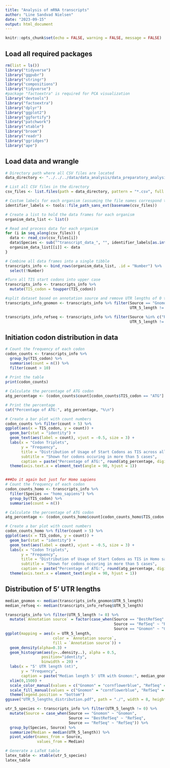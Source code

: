 ```yaml
---
title: "Analysis of mRNA transcripts"
author: "Line Sandvad Nielsen"
date: "2023-09-15"
output: html_document
---
```


```r
knitr::opts_chunk$set(echo = FALSE, warning = FALSE, message = FALSE)
```

## Load all required packages

```r
rm(list = ls())
library("tidyverse")
library("ggpubr")
library("stringr")
library("compositions")
library("tidyverse")
#package "factoextra" is required for PCA visualization
library("devtools")
library("factoextra")
library("dplyr")
library("ggplot2")
library("ggfortify")
library("patchwork")
library("xtable")
library("broom")
library("readr")
library("ggridges")
library("ape")
```


## Load data and wrangle

```r
# Directory path where all CSV files are located
data_directory <- "../../../data/data_analysis/data_preparatory_analysis/transcripts_data/"

# List all CSV files in the directory
csv_files <- list.files(path = data_directory, pattern = "*.csv", full.names = TRUE)

# Custom labels for each organism (assuming the file names correspond to organism names)
identifier_labels <- tools::file_path_sans_ext(basename(csv_files))

# Create a list to hold the data frames for each organism
organism_data_list <- list()

# Read and process data for each organism
for (i in seq_along(csv_files)) {
  data <- read_csv(csv_files[i])
  data$Species <- sub("^transcript_data_", "", identifier_labels[as.integer(i)])
  organism_data_list[[i]] <- data
}

# Combine all data frames into a single tibble
transcripts_info <- bind_rows(organism_data_list, .id = "Number") %>% 
  select(!Number)

#Turn all TIS start codons into upper case
transcripts_info <- transcripts_info %>% 
  mutate(TIS_codon = toupper(TIS_codon))

#split dataset based on annotation source and remove UTR lengths of 0 to reduce noise
transcripts_info_gnomon <- transcripts_info %>% filter(Source == "Gnomon", 
                                                       UTR_5_length != 0)

transcripts_info_refseq <- transcripts_info %>% filter(Source %in% c("RefSeq", "BestRefSeq"), 
                                                       UTR_5_length != 0)

```

## Initiation codon distribution in data


```r
# Count the frequency of each codon
codon_counts <- transcripts_info %>%
  group_by(TIS_codon) %>%
  summarise(count = n()) %>%
  filter(count > 10)
  
# Print the table
print(codon_counts)

# Calculate the percentage of ATG codon
atg_percentage <- (codon_counts$count[codon_counts$TIS_codon == "ATG"] / sum(codon_counts$count)) * 100

# Print the percentage
cat("Percentage of ATG:", atg_percentage, "%\n")

# Create a bar plot with count numbers
codon_counts %>% filter(count > 5) %>% 
ggplot(aes(x = TIS_codon, y = count)) +
  geom_bar(stat = "identity") +
  geom_text(aes(label = count), vjust = -0.5, size = 3) +  
  labs(x = "Codon Triplets", 
       y = "Frequency",
       title = "Distribution of Usage of Start Codons as TIS across all Species",
       subtitle = "Shown for codons occuring in more than 5 cases",
       caption = paste("Percentage of ATG:", round(atg_percentage, digits = 2), "%")) +
  theme(axis.text.x = element_text(angle = 90, hjust = 1))


###Do it again but just for Homo sapiens
# Count the frequency of each codon
codon_counts_homo <- transcripts_info %>%
  filter(Species == "homo_sapiens") %>% 
  group_by(TIS_codon) %>%
  summarise(count = n())

# Calculate the percentage of ATG codon
atg_percentage <- (codon_counts_homo$count[codon_counts_homo$TIS_codon == "ATG"] / sum(codon_counts_homo$count)) * 100

# Create a bar plot with count numbers
codon_counts_homo %>% filter(count > 5) %>% 
ggplot(aes(x = TIS_codon, y = count)) +
  geom_bar(stat = "identity") +
  geom_text(aes(label = count), vjust = -0.5, size = 3) +  
  labs(x = "Codon Triplets", 
       y = "Frequency",
       title = "Distribution of Usage of Start Codons as TIS in Homo sapiens",
       subtitle = "Shown for codons occuring in more than 5 cases",
       caption = paste("Percentage of ATG:", round(atg_percentage, digits = 2), "%")) +
  theme(axis.text.x = element_text(angle = 90, hjust = 1))
```

## Distribution of 5' UTR lengths
```r
median_gnomon <- median(transcripts_info_gnomon$UTR_5_length)
median_refseq <- median(transcripts_info_refseq$UTR_5_length)

transcripts_info %>% filter(UTR_5_length != 0) %>%
  mutate(`Annotation source` = factor(case_when(Source == "BestRefSeq" ~ "RefSeq",
                                                Source == "RefSeq" ~ "RefSeq",
                                                Source == "Gnomon" ~ "Gnomon"), levels = c("RefSeq", "Gnomon"))) %>% 
ggplot(mapping = aes(x = UTR_5_length,
                     color = `Annotation source`,
                     fill = `Annotation source`)) +
  geom_density(alpha=0.3) + 
  geom_histogram(aes(y=..density..), alpha = 0.5,
                position="identity",
                binwidth = 20) +
  labs(x = "5' UTR length (nt)",
       y = "Frequency",
       caption = paste("Median length 5' UTR with Gnomon:", median_gnomon, "nts\nMedian length 5' UTR with RefSeq:", median_refseq, "nts")) +
  xlim(0,1500) +
  scale_color_manual(values = c("Gnomon" = "cornflowerblue", "RefSeq" = "red")) +  # Change line colors
  scale_fill_manual(values = c("Gnomon" = "cornflowerblue", "RefSeq" = "red")) +  # Change fill colors
  theme(legend.position = "bottom") 
ggsave("UTR_5_lengths_distribution.pdf", path = "./", width = 8, height = 6)

utr_5_species <- transcripts_info %>% filter(UTR_5_length != 0) %>%
  mutate(Source = case_when(Source == "Gnomon" ~ "Gnomon",
                            Source == "BestRefSeq" ~ "RefSeq",
                            Source == "RefSeq" ~ "RefSeq")) %>% 
  group_by(Species, Source) %>%
  summarize(Median = median(UTR_5_length)) %>% 
  pivot_wider(names_from = Source, 
              values_from = Median)

# Generate a LaTeX table
latex_table <- xtable(utr_5_species)
latex_table

```


